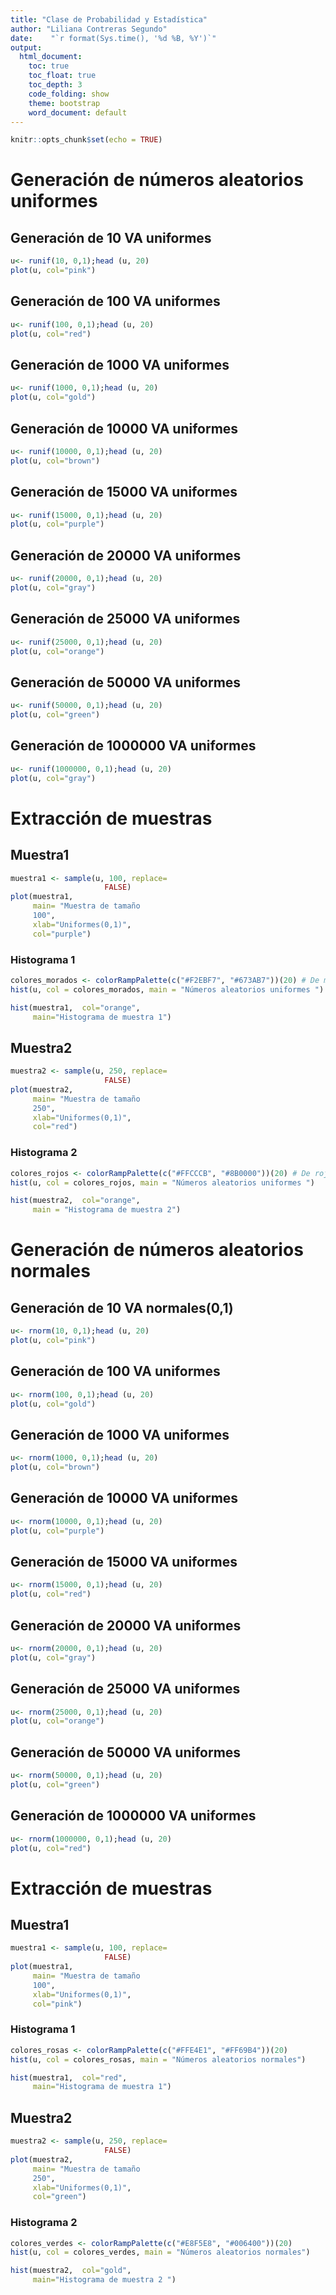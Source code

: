 ---
title: "Clase de Probabilidad y Estadística"
author: "Liliana Contreras Segundo"
date:    "`r format(Sys.time(), '%d %B, %Y')`"
output:
  html_document:
    toc: true
    toc_float: true
    toc_depth: 3
    code_folding: show
    theme: bootstrap
    word_document: default
---


```{r setup, include=FALSE}
knitr::opts_chunk$set(echo = TRUE)
```


# Generación de números aleatorios uniformes 

## Generación de 10 VA uniformes

```{r}
u<- runif(10, 0,1);head (u, 20)
plot(u, col="pink")

```



## Generación de 100 VA uniformes

```{r}
u<- runif(100, 0,1);head (u, 20)
plot(u, col="red")

```



## Generación de 1000 VA uniformes

```{r}
u<- runif(1000, 0,1);head (u, 20)
plot(u, col="gold")

```



## Generación de 10000 VA uniformes

```{r}
u<- runif(10000, 0,1);head (u, 20)
plot(u, col="brown")

```



## Generación de 15000 VA uniformes

```{r}
u<- runif(15000, 0,1);head (u, 20)
plot(u, col="purple")

```



## Generación de 20000 VA uniformes

```{r}
u<- runif(20000, 0,1);head (u, 20)
plot(u, col="gray")

```



## Generación de 25000 VA uniformes

```{r}
u<- runif(25000, 0,1);head (u, 20)
plot(u, col="orange")

```



## Generación de 50000 VA uniformes

```{r}
u<- runif(50000, 0,1);head (u, 20)
plot(u, col="green")
```


## Generación de 1000000 VA uniformes

```{r}
u<- runif(1000000, 0,1);head (u, 20)
plot(u, col="gray")

```


# Extracción de muestras

## Muestra1

```{r}
muestra1 <- sample(u, 100, replace=
                     FALSE)
plot(muestra1,
     main= "Muestra de tamaño
     100",
     xlab="Uniformes(0,1)",
     col="purple")

```

### Histograma 1

```{r}
colores_morados <- colorRampPalette(c("#F2EBF7", "#673AB7"))(20) # De morado claro a oscuro
hist(u, col = colores_morados, main = "Números aleatorios uniformes ")
```

```{r}
hist(muestra1,  col="orange",
     main="Histograma de muestra 1")
```



## Muestra2

```{r}
muestra2 <- sample(u, 250, replace=
                     FALSE)
plot(muestra2,
     main= "Muestra de tamaño
     250",
     xlab="Uniformes(0,1)",
     col="red")

```


### Histograma 2

```{r}
colores_rojos <- colorRampPalette(c("#FFCCCB", "#8B0000"))(20) # De rojo claro a oscuro
hist(u, col = colores_rojos, main = "Números aleatorios uniformes ")
```

```{r}
hist(muestra2,  col="orange",
     main = "Histograma de muestra 2")
```


# Generación de números aleatorios normales 

## Generación de 10 VA normales(0,1)

```{r}
u<- rnorm(10, 0,1);head (u, 20)
plot(u, col="pink")

```


## Generación de 100 VA uniformes

```{r}
u<- rnorm(100, 0,1);head (u, 20)
plot(u, col="gold")

```


## Generación de 1000 VA uniformes

```{r}
u<- rnorm(1000, 0,1);head (u, 20)
plot(u, col="brown")

```


## Generación de 10000 VA uniformes

```{r}
u<- rnorm(10000, 0,1);head (u, 20)
plot(u, col="purple")

```

## Generación de 15000 VA uniformes

```{r}
u<- rnorm(15000, 0,1);head (u, 20)
plot(u, col="red")

```


## Generación de 20000 VA uniformes

```{r}
u<- rnorm(20000, 0,1);head (u, 20)
plot(u, col="gray")

```
## Generación de 25000 VA uniformes

```{r}
u<- rnorm(25000, 0,1);head (u, 20)
plot(u, col="orange")

```


## Generación de 50000 VA uniformes

```{r}
u<- rnorm(50000, 0,1);head (u, 20)
plot(u, col="green")

```


## Generación de 1000000 VA uniformes

```{r}
u<- rnorm(1000000, 0,1);head (u, 20)
plot(u, col="red")

```



# Extracción de muestras

## Muestra1

```{r}
muestra1 <- sample(u, 100, replace=
                     FALSE)
plot(muestra1,
     main= "Muestra de tamaño
     100",
     xlab="Uniformes(0,1)",
     col="pink")

```


### Histograma 1

```{r}
colores_rosas <- colorRampPalette(c("#FFE4E1", "#FF69B4"))(20)
hist(u, col = colores_rosas, main = "Números aleatorios normales")
```

```{r}
hist(muestra1,  col="red",
     main="Histograma de muestra 1")
```


## Muestra2

```{r}
muestra2 <- sample(u, 250, replace=
                     FALSE)
plot(muestra2,
     main= "Muestra de tamaño
     250",
     xlab="Uniformes(0,1)",
     col="green")

```


### Histograma 2

```{r}
colores_verdes <- colorRampPalette(c("#E8F5E8", "#006400"))(20)
hist(u, col = colores_verdes, main = "Números aleatorios normales")
```

```{r}
hist(muestra2,  col="gold",
     main="Histograma de muestra 2 ")
```

